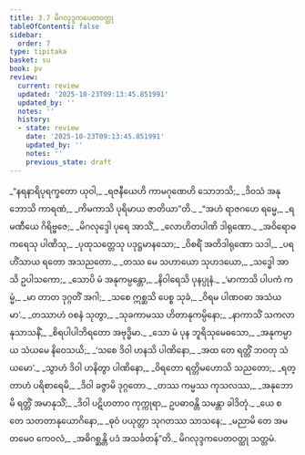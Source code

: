 ```yaml
---
title: 3.7 မိဂလုဒ္ဒကပေတဝတ္ထု
tableOfContents: false
sidebar:
  order: 7
type: tipitaka
basket: su
book: pv
review:
  current: review
  updated: '2025-10-23T09:13:45.851991'
  updated_by: ''
  notes: ''
  history:
  - state: review
    date: '2025-10-23T09:13:45.851991'
    updated_by: ''
    notes: ''
    previous_state: draft
---
```



<ReviewStatus review={frontmatter.review} showDetails={true} />

<HypothesisAnnotation frontmatter={frontmatter} />

<DynamicBreadcrumb />

<Division number="478" book="pv" e="ch" v="19" p="176">

<Paragraph number="518" type="verses" book="pv">
_“နရနာရိပုရက္ခတော ယုဝါ,_  
_ရဇနီယေဟိ ကာမဂုဏေဟိ သောဘသိ;_  
_ဒိဝသံ အနုဘောသိ ကာရဏံ,_  
_ကိမကာသိ ပုရိမာယ ဇာတိယာ”တိ._  

</Paragraph>

</Division>
<Division number="479" book="pv" e="ch" v="19" p="176">

<Paragraph number="519" type="verses" book="pv">
_“အဟံ ရာဇဂဟေ ရမ္မေ,_  
_ရမဏီယေ ဂိရိဗ္ဗဇေ;_  
_မိဂလုဒ္ဒေါ ပုရေ အာသိံ,_  
_လောဟိတပါဏိ ဒါရုဏော._  

</Paragraph>

</Division>
<Division number="480" book="pv" e="ch" v="19" p="176">

<Paragraph number="520" type="verses" book="pv">
_အဝိရောဓကရေသု ပါဏိသု,_  
_ပုထုသတ္တေသု ပဒုဋ္ဌမာနသော;_  
_ဝိစရိံ အတိဒါရုဏော သဒါ,_  
_ပရဟိံသာယ ရတော အသညတော._  

</Paragraph>

</Division>
<Division number="481" book="pv" e="ch" v="19" p="177">

<Paragraph number="521" type="verses" book="pv">
_တဿ မေ သဟာယော သုဟဒယော,_  
_သဒ္ဓေါ အာသိ ဥပါသကော;_  
_သောပိ မံ အနုကမ္ပန္တော,_  
_နိဝါရေသိ ပုနပ္ပုနံ._  

</Paragraph>

</Division>
<Division number="482" book="pv" e="ch" v="19" p="177">

<Paragraph number="522" type="verses" book="pv">
_‘မာကာသိ ပါပကံ ကမ္မံ,_  
_မာ တာတ ဒုဂ္ဂတိံ အဂါ;_  
_သစေ ဣစ္ဆသိ ပေစ္စ သုခံ,_  
_ဝိရမ ပါဏဝဓာ အသံယမာ’._  

</Paragraph>

</Division>
<Division number="483" book="pv" e="ch" v="19" p="177">

<Paragraph number="523" type="verses" book="pv">
_တဿာဟံ ဝစနံ သုတွာ,_  
_သုခကာမဿ ဟိတာနုကမ္ပိနော;_  
_နာကာသိံ သကလာနုသာသနိံ,_  
_စိရပါပါဘိရတော အဗုဒ္ဓိမာ._  

</Paragraph>

</Division>
<Division number="484" book="pv" e="ch" v="19" p="177">

<Paragraph number="524" type="verses" book="pv">
_သော မံ ပုန ဘူရိသုမေဓသော,_  
_အနုကမ္ပာယ သံယမေ နိဝေသယိ;_  
_‘သစေ ဒိဝါ ဟနသိ ပါဏိနော,_  
_အထ တေ ရတ္တိံ ဘဝတု သံယမော’._  

</Paragraph>

</Division>
<Division number="485" book="pv" e="ch" v="19" p="177">

<Paragraph number="525" type="verses" book="pv">
_သွာဟံ ဒိဝါ ဟနိတွာ ပါဏိနော,_  
_ဝိရတော ရတ္တိမဟောသိ သညတော;_  
_ရတ္တာဟံ ပရိစာရေမိ,_  
_ဒိဝါ ခဇ္ဇာမိ ဒုဂ္ဂတော._  

</Paragraph>

</Division>
<Division number="486" book="pv" e="ch" v="19" p="177">

<Paragraph number="526" type="verses" book="pv">
_တဿ ကမ္မဿ ကုသလဿ,_  
_အနုဘောမိ ရတ္တိံ အမာနုသိံ;_  
_ဒိဝါ ပဋိဟတာဝ ကုက္ကုရာ,_  
ဥပဓာဝန္တိ သမန္တာ ခါဒိတုံ._  

</Paragraph>

</Division>
<Division number="487" book="pv" e="ch" v="19" p="177">

<Paragraph number="527" type="verses" book="pv">
_ယေ စ တေ သတတာနုယောဂိနော,_  
_ဓုဝံ ပယုတ္တာ သုဂတဿ သာသနေ;_  
_မညာမိ တေ အမတမေဝ ကေဝလံ,_  
_အဓိဂစ္ဆန္တိ ပဒံ အသင်္ခတန်”တိ._  


</Paragraph>
</Division>

<Paragraph number="528" type="center" book="pv">
မိဂလုဒ္ဒကပေတဝတ္ထု သတ္တမံ.
</Paragraph>